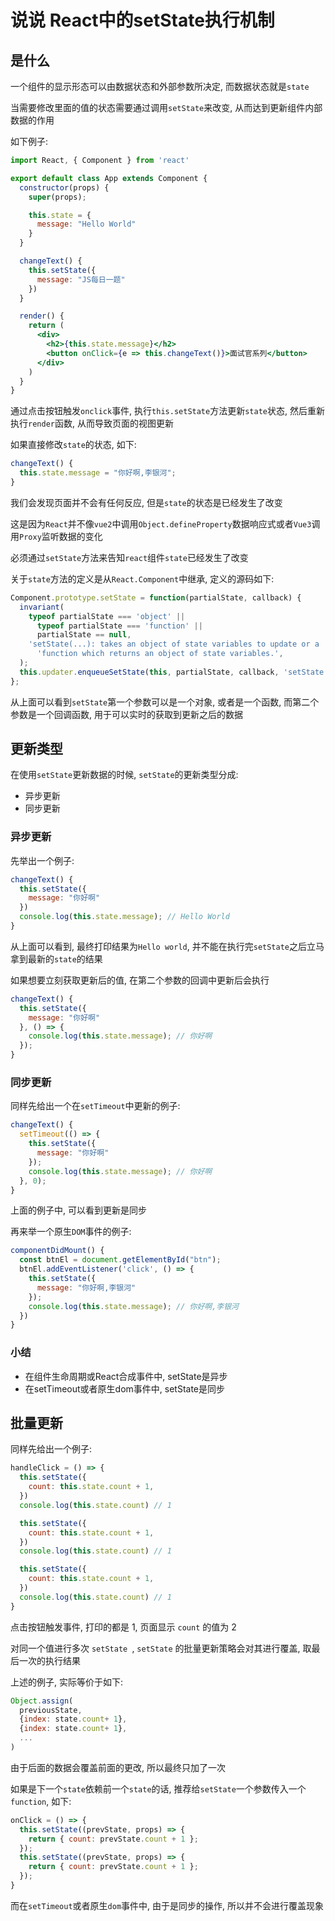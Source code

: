# 说说 React中的setState执行机制

## 是什么

一个组件的显示形态可以由数据状态和外部参数所决定, 而数据状态就是`state`

当需要修改里面的值的状态需要通过调用`setState`来改变, 从而达到更新组件内部数据的作用

如下例子: 

```jsx
import React, { Component } from 'react'

export default class App extends Component {
  constructor(props) {
    super(props);

    this.state = {
      message: "Hello World"
    }
  }

  changeText() {
    this.setState({
      message: "JS每日一题"
    })
  }

  render() {
    return (
      <div>
        <h2>{this.state.message}</h2>
        <button onClick={e => this.changeText()}>面试官系列</button>
      </div>
    )
  }
}
```

通过点击按钮触发`onclick`事件, 执行`this.setState`方法更新`state`状态, 然后重新执行`render`函数, 从而导致页面的视图更新

如果直接修改`state`的状态, 如下: 

```jsx
changeText() {
  this.state.message = "你好啊,李银河";
}
```

我们会发现页面并不会有任何反应, 但是`state`的状态是已经发生了改变

这是因为`React`并不像`vue2`中调用`Object.defineProperty`数据响应式或者`Vue3`调用`Proxy`监听数据的变化

必须通过`setState`方法来告知`react`组件`state`已经发生了改变

关于`state`方法的定义是从`React.Component`中继承, 定义的源码如下: 

```js
Component.prototype.setState = function(partialState, callback) {
  invariant(
    typeof partialState === 'object' ||
      typeof partialState === 'function' ||
      partialState == null,
    'setState(...): takes an object of state variables to update or a ' +
      'function which returns an object of state variables.',
  );
  this.updater.enqueueSetState(this, partialState, callback, 'setState');
};
```

从上面可以看到`setState`第一个参数可以是一个对象, 或者是一个函数, 而第二个参数是一个回调函数, 用于可以实时的获取到更新之后的数据

## 更新类型

在使用`setState`更新数据的时候, `setState`的更新类型分成: 

- 异步更新
- 同步更新

### 异步更新

先举出一个例子: 

```jsx
changeText() {
  this.setState({
    message: "你好啊"
  })
  console.log(this.state.message); // Hello World
}
```

从上面可以看到, 最终打印结果为`Hello world`, 并不能在执行完`setState`之后立马拿到最新的`state`的结果

如果想要立刻获取更新后的值, 在第二个参数的回调中更新后会执行

```jsx
changeText() {
  this.setState({
    message: "你好啊"
  }, () => {
    console.log(this.state.message); // 你好啊
  });
}
```

### 同步更新

同样先给出一个在`setTimeout`中更新的例子: 

```jsx
changeText() {
  setTimeout(() => {
    this.setState({
      message: "你好啊"
    });
    console.log(this.state.message); // 你好啊
  }, 0);
}
```

上面的例子中, 可以看到更新是同步

再来举一个原生`DOM`事件的例子: 

```jsx
componentDidMount() {
  const btnEl = document.getElementById("btn");
  btnEl.addEventListener('click', () => {
    this.setState({
      message: "你好啊,李银河"
    });
    console.log(this.state.message); // 你好啊,李银河
  })
}
```

### 小结

- 在组件生命周期或React合成事件中, setState是异步
- 在setTimeout或者原生dom事件中, setState是同步

## 批量更新

同样先给出一个例子: 

```jsx
handleClick = () => {
  this.setState({
    count: this.state.count + 1,
  })
  console.log(this.state.count) // 1

  this.setState({
    count: this.state.count + 1,
  })
  console.log(this.state.count) // 1

  this.setState({
    count: this.state.count + 1,
  })
  console.log(this.state.count) // 1
}
```

点击按钮触发事件, 打印的都是 1, 页面显示 `count` 的值为 2

对同一个值进行多次 `setState `,  `setState` 的批量更新策略会对其进行覆盖, 取最后一次的执行结果

上述的例子, 实际等价于如下: 

```js
Object.assign(
  previousState,
  {index: state.count+ 1},
  {index: state.count+ 1},
  ...
)
```

由于后面的数据会覆盖前面的更改, 所以最终只加了一次

如果是下一个`state`依赖前一个`state`的话, 推荐给`setState`一个参数传入一个`function`, 如下: 

```jsx
onClick = () => {
  this.setState((prevState, props) => {
    return { count: prevState.count + 1 };
  });
  this.setState((prevState, props) => {
    return { count: prevState.count + 1 };
  });
}
```

而在`setTimeout`或者原生`dom`事件中, 由于是同步的操作, 所以并不会进行覆盖现象
